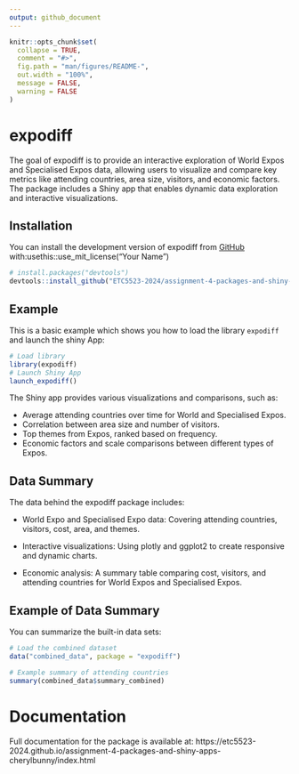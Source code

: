 ```yaml
---
output: github_document
---
```


<!-- README.md is generated from README.Rmd. Please edit that file -->

```r
knitr::opts_chunk$set(
  collapse = TRUE,
  comment = "#>",
  fig.path = "man/figures/README-",
  out.width = "100%", 
  message = FALSE, 
  warning = FALSE
)
```

# expodiff

<!-- badges: start -->
<!-- badges: end -->

The goal of expodiff is to provide an interactive exploration of World Expos and Specialised Expos data, allowing users to visualize and compare key metrics like attending countries, area size, visitors, and economic factors. The package includes a Shiny app that enables dynamic data exploration and interactive visualizations.

## Installation

You can install the development version of expodiff from [GitHub](https://github.com/) with:usethis::use_mit_license("Your Name")

``` r
# install.packages("devtools")
devtools::install_github("ETC5523-2024/assignment-4-packages-and-shiny-apps-cherylbunny")
```

## Example

This is a basic example which shows you how to load the library `expodiff` and launch the shiny App: 

```r
# Load library 
library(expodiff)
# Launch Shiny App 
launch_expodiff()
```

The Shiny app provides various visualizations and comparisons, such as:

* Average attending countries over time for World and Specialised Expos.
* Correlation between area size and number of visitors.
* Top themes from Expos, ranked based on frequency.
* Economic factors and scale comparisons between different types of Expos.

## Data Summary

The data behind the expodiff package includes:

* World Expo and Specialised Expo data: Covering attending countries, visitors, cost, area, and themes.

* Interactive visualizations: Using plotly and ggplot2 to create responsive and dynamic charts.

* Economic analysis: A summary table comparing cost, visitors, and attending countries for World Expos and Specialised Expos.

## Example of Data Summary

You can summarize the built-in data sets:
```r
# Load the combined dataset
data("combined_data", package = "expodiff")

# Example summary of attending countries
summary(combined_data$summary_combined)
```

# Documentation

Full documentation for the package is available at: https://etc5523-2024.github.io/assignment-4-packages-and-shiny-apps-cherylbunny/index.html

